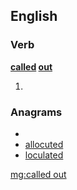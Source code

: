 ==English==

===Verb===
'''[[called]] [[out]]'''

# {{past of|call out}}

===Anagrams===
* {{alphagram|acdellotu}}
* [[allocuted#English|allocuted]]
* [[loculated#English|loculated]]

[[mg:called out]]